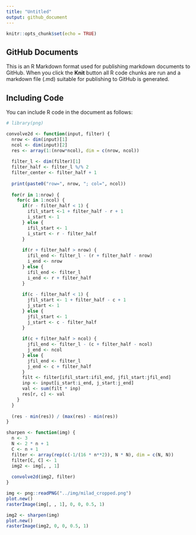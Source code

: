 ```yaml
---
title: "Untitled"
output: github_document
---
```


```r
knitr::opts_chunk$set(echo = TRUE)
```

## GitHub Documents

This is an R Markdown format used for publishing markdown documents to GitHub. When you click the **Knit** button all R code chunks are run and a markdown file (.md) suitable for publishing to GitHub is generated.

## Including Code

You can include R code in the document as follows:

```r
# library(png)

convolve2d <- function(input, filter) {
  nrow <- dim(input)[1]
  ncol <- dim(input)[2]
  res <- array(1:(nrow*ncol), dim = c(nrow, ncol))
  
  filter_l <- dim(filter)[1]
  filter_half <- filter_l %/% 2
  filter_center <- filter_half + 1
  
  print(paste0("row=", nrow, "; col=", ncol))
  
  for(r in 1:nrow) {
    for(c in 1:ncol) {
      if(r - filter_half < 1) {
        ifil_start <-1 + filter_half - r + 1
        i_start <- 1
      } else {
        ifil_start <- 1
        i_start <- r - filter_half
      }
      
      if(r + filter_half > nrow) {
        ifil_end <- filter_l - (r + filter_half - nrow)
        i_end <- nrow
      } else {
        ifil_end <- filter_l
        i_end <- r + filter_half
      }
      
      if(c - filter_half < 1) {
        jfil_start <- 1 + filter_half - c + 1
        j_start <- 1
      } else {
        jfil_start <- 1
        j_start <- c - filter_half
      }
      
      if(c + filter_half > ncol) {
        jfil_end <- filter_l - (c + filter_half - ncol)
        j_end <- ncol
      } else {
        jfil_end <- filter_l
        j_end <- c + filter_half
      }
      filt <- filter[ifil_start:ifil_end, jfil_start:jfil_end]
      inp <- input[i_start:i_end, j_start:j_end]
      val <- sum(filt * inp)
      res[r, c] <- val
    }
  }
  
  (res - min(res)) / (max(res) - min(res))
}

sharpen <- function(img) {
  n <- 3
  N <- 2 * n + 1
  C <- n + 1
  filter <- array(rep(c(-1/(16 * n**2)), N * N), dim = c(N, N))
  filter[C, C] <- 1
  img2 <- img[, , 1]
  
  convolve2d(img2, filter)
}
```

```r
img <- png::readPNG("../img/milad_cropped.png")
plot.new()
rasterImage(img[, , 1], 0, 0, 0.5, 1)
```

```r
img2 <- sharpen(img)
plot.new()
rasterImage(img2, 0, 0, 0.5, 1)
```

